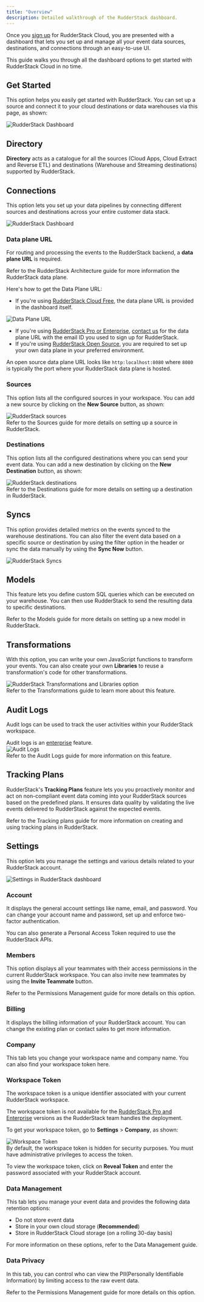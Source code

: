 ```yaml
---
title: "Overview"
description: Detailed walkthrough of the RudderStack dashboard.
---
```


Once you [sign up](https://app.rudderstack.com/signup) for RudderStack Cloud, you are presented with a dashboard that lets you set up and manage all your event data sources, destinations, and connections through an easy-to-use UI.

This guide walks you through all the dashboard options to get started with RudderStack Cloud in no time.

## Get Started

This option helps you easily get started with RudderStack. You can set up a source and connect it to your cloud destinations or data warehouses via this page, as shown:

<img src="../assets/rs-cloud/get-started.png" alt="RudderStack Dashboard" />

## Directory

**Directory** acts as a catalogue for all the sources (<Link to="/sources/event-streams/cloud-apps/">Cloud Apps</Link>, <Link to="/sources/extract/">Cloud Extract</Link> and <Link to="/sources/reverse-etl/">Reverse ETL</Link>) and destinations (<Link to="/destinations/warehouse-destinations/">Warehouse</Link> and <Link to="/destinations/streaming-destinations/">Streaming destinations</Link>) supported by RudderStack.

## Connections

This option lets you set up your data pipelines by connecting different sources and destinations across your entire customer data stack.

<img src="../assets/rs-cloud/connections-dashboard.png" alt="RudderStack Dashboard" />

### Data plane URL

For routing and processing the events to the RudderStack backend, a **data plane URL** is required.

<div class="infoBlock">
Refer to the <Link to="/resources/rudderstack-architecture/">RudderStack Architecture</Link> guide for more information the RudderStack data plane.
</div>

Here's how to get the Data Plane URL:

* If you're using [RudderStack Cloud Free](https://app.rudderlabs.com/signup?type=freetrial), the data plane URL is provided in the dashboard itself. 
<img src="../assets/rs-cloud/data-plane-url.png" alt="Data Plane URL" />

* If you're using [RudderStack Pro or Enterprise](https://rudderstack.com/pricing), [contact us](https://rudderstack.com/join-rudderstack-slack-community) for the data plane URL with the email ID you used to sign up for RudderStack.
* If you're using [RudderStack Open Source](https://app.rudderstack.com/signup?type=opensource), you are required to <Link to="/get-started/rudderstack-open-source/data-plane-setup/">set up your own data plane</Link> in your preferred environment.

<div class="successBlock">
An open source data plane URL looks like <code class="inline-code">http:localhost:8080</code> where <code class="inline-code">8080</code> is typically the port where your RudderStack data plane is hosted.
</div>

### Sources

This option lists all the configured sources in your workspace. You can add a new source by clicking on the **New Source** button, as shown:

<img src="../assets/rs-cloud/sources.png" alt="RudderStack sources" />

<div class="infoBlock">
Refer to the <Link to="/sources/">Sources</Link> guide for more details on setting up a source in RudderStack.
</div>

### Destinations

This option lists all the configured destinations where you can send your event data. You can add a new destination by clicking on the **New Destination** button, as shown:

<img src="../assets/rs-cloud/destinations.png" alt="RudderStack destinations" />

<div class="infoBlock">
Refer to the <Link to="/destinations/overview/">Destinations</Link> guide for more details on setting up a destination in RudderStack.
</div>

## Syncs

This option provides detailed metrics on the events synced to the warehouse destinations. You can also filter the event data based on a specific source or destination by using the filter option in the header or sync the data manually by using the **Sync Now** button.

<img src="../assets/rs-cloud/syncs-dashboard.png" alt="RudderStack Syncs" />

## Models

This feature lets you define custom SQL queries which can be executed on your warehouse. You can then use RudderStack to send the resulting data to specific destinations.

<div class="infoBlock">
Refer to the <Link to="/sources/reverse-etl/features/models/">Models</Link> guide for more details on setting up a new model in RudderStack.
</div>

## Transformations

With this option, you can write your own JavaScript functions to transform your events. You can also create your own **Libraries** to reuse a transformation's code for other transformations.

<img src="../assets/rs-cloud/transformations.png" alt="RudderStack Transformations and Libraries option" />

<div class="infoBlock">
Refer to the <Link to="/features/transformations/">Transformations</Link> guide to learn more about this feature.
</div>

## Audit Logs

Audit logs can be used to track the user activities within your RudderStack workspace.

<div class="infoBlock">
Audit logs is an <a href="https://www.rudderstack.com/pricing/">enterprise</a> feature.
</div>

<img src="../assets/rs-cloud/audit-logs-dashboard.png" alt="Audit Logs" />

<div class="infoBlock">
Refer to the <Link to="/dashboard-guides/audit-logs/">Audit Logs</Link> guide for more information on this feature.
</div>

## Tracking Plans

RudderStack's **Tracking Plans** feature lets you you proactively monitor and act on non-compliant event data coming into your RudderStack sources based on the predefined plans. It ensures data quality by validating the live events delivered to RudderStack against the expected events.

<div class="infoBlock">
Refer to the <Link to="/features/data-governance/tracking-plans/">Tracking plans</Link> guide for more information on creating and using tracking plans in RudderStack.
</div>

## Settings

This option lets you manage the settings and various details related to your RudderStack account.

<img src="../assets/rs-cloud/settings-dashboard.png" alt="Settings in RudderStack dashboard" />

### Account

It displays the general account settings like name, email, and password. You can change your account name and password, set up and enforce two-factor authentication.

You can also generate a <Link to="/dashboard-guides/personal-access-token/">Personal Access Token</Link> required to use the RudderStack APIs.

### Members

This option displays all your teammates with their access permissions in the current RudderStack workspace. You can also invite new teammates by using the **Invite Teammate** button.

<div class="infoBlock">
Refer to the <Link to="/dashboard-guides/permissions-management/">Permissions Management</Link> guide for more details on this option.
</div>

### Billing

It displays the billing information of your RudderStack account. You can change the existing plan or contact sales to get more information.

### Company

This tab lets you change your workspace name and company name. You can also find your <Link to="#workspace-token">workspace token</Link> here.

### Workspace Token

The workspace token is a unique identifier associated with your current RudderStack workspace. 

<div class="warningBlock">
The workspace token is not available for the <a href="https://www.rudderstack.com/pricing/">RudderStack Pro and Enterprise</a> versions as the RudderStack team handles the deployment. 
</div>

To get your workspace token, go to **Settings** > **Company**, as shown:

<img src="../assets/rs-cloud/workspace-token.png" alt="Workspace Token" />

<div class="warningBlock">
By default, the workspace token is hidden for security purposes. You must have <Link to="/dashboard-guides/teammates/#admin">administrative privileges</Link> to access the token.
</div>

To view the workspace token, click on <strong>Reveal Token</strong> and enter the password associated with your RudderStack account.

### Data Management

This tab lets you manage your event data and provides the following data retention options:

- Do not store event data
- Store in your own cloud storage (**Recommended**)
- Store in RudderStack Cloud storage (on a rolling 30-day basis)

For more information on these options, refer to the <Link to="/dashboard-guides/data-retention/">Data Management</Link> guide.

### Data Privacy

In this tab, you can control who can view the PII(Personally Identifiable Information) by limiting access to the raw event data.

<div class="infoBlock">
Refer to the <Link to="/dashboard-guides/permissions-management/#limiting-access-to-pii-related-features">Permissions Management</Link> guide for more details on this option.
</div>